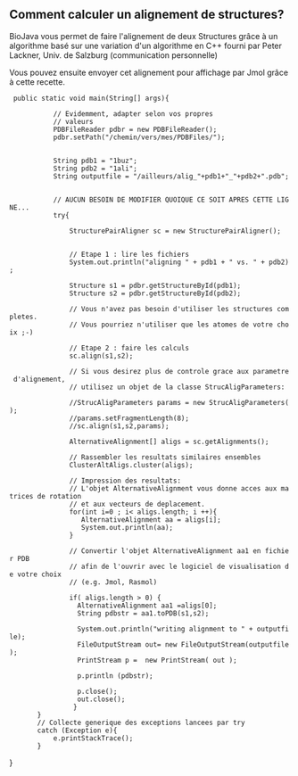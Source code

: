 == Comment calculer un alignement de structures? ==

BioJava vous permet de faire l'alignement de deux Structures gr&acirc;ce &agrave; un algorithme bas&eacute; sur une variation d'un algorithme en C++ fourni par Peter Lackner, Univ. de Salzburg
(communication personnelle)

Vous pouvez ensuite envoyer cet alignement pour affichage par Jmol gr&acirc;ce &agrave; cette recette.

<java>

  public static void main(String[] args){

            // Evidemment, adapter selon vos propres
            // valeurs
            PDBFileReader pdbr = new PDBFileReader();          
            pdbr.setPath("/chemin/vers/mes/PDBFiles/");
            
            
            String pdb1 = "1buz";
            String pdb2 = "1ali";            
            String outputfile = "/ailleurs/alig_"+pdb1+"_"+pdb2+".pdb";
          

            // AUCUN BESOIN DE MODIFIER QUOIQUE CE SOIT APRES CETTE LIGNE...
            try{
  
                StructurePairAligner sc = new StructurePairAligner();            
            
                // Etape 1 : lire les fichiers 
                System.out.println("aligning " + pdb1 + " vs. " + pdb2);
            
                Structure s1 = pdbr.getStructureById(pdb1);
                Structure s2 = pdbr.getStructureById(pdb2);                       
                // Vous n'avez pas besoin d'utiliser les structures completes.
                // Vous pourriez n'utiliser que les atomes de votre choix ;-)

                // Etape 2 : faire les calculs
                sc.align(s1,s2);

                // Si vous desirez plus de controle grace aux parametre d'alignement,
                // utilisez un objet de la classe StrucAligParameters:

                //StrucAligParameters params = new StrucAligParameters();
                //params.setFragmentLength(8);      
                //sc.align(s1,s2,params); 

                AlternativeAlignment[] aligs = sc.getAlignments();
            
                // Rassembler les resultats similaires ensembles 
                ClusterAltAligs.cluster(aligs);
            
                // Impression des resultats:
                // L'objet AlternativeAlignment vous donne acces aux matrices de rotation 
                // et aux vecteurs de deplacement.
                for(int i=0 ; i< aligs.length; i ++){
                   AlternativeAlignment aa = aligs[i];
                   System.out.println(aa);              
                }
                      
                // Convertir l'objet AlternativeAlignment aa1 en fichier PDB
                // afin de l'ouvrir avec le logiciel de visualisation de votre choix
                // (e.g. Jmol, Rasmol)
            
                if( aligs.length > 0) {
                  AlternativeAlignment aa1 =aligs[0];
                  String pdbstr = aa1.toPDB(s1,s2);
                
                  System.out.println("writing alignment to " + outputfile);
                  FileOutputStream out= new FileOutputStream(outputfile); 
                  PrintStream p =  new PrintStream( out );
        
                  p.println (pdbstr);

                  p.close();
                  out.close();
                 }                       
        } 
        // Collecte generique des exceptions lancees par try
        catch (Exception e){
            e.printStackTrace();
        }

}
</java>